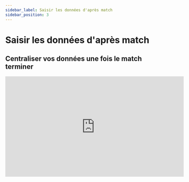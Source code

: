 ```yaml
---
sidebar_label: Saisir les données d'après match
sidebar_position: 3
---
```


# Saisir les données d'après match
## Centraliser vos données une fois le match terminer  


<iframe
  width="560"
  height="315"
  src="https://www.youtube.com/embed/mq3U9GWlpJE?si=UylhqVEOpUBK5h-E"
  title="YouTube video player"
  frameborder="0"
  allow="accelerometer; autoplay; clipboard-write; encrypted-media; gyroscope; picture-in-picture; web-share;
  fullscreen"
></iframe>